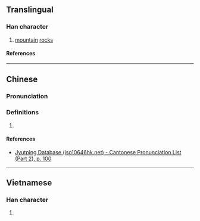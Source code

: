 {{character info}}
==Translingual==

===Han character===
{{Han char|rn=46|rad=山|as=08|sn=11|four=|canj=UDD|ids=⿰山林}}

# [[mountain]] [[rock]]s

====References====
{{Han ref|kx=0313.050|dkj=08156|dj=0614.030|hdz=10777.140|uh=5D0A}}

----

==Chinese==
{{zh-forms}}

===Pronunciation===
{{zh-pron
|m=lín
|c=lam4
|cat=
}}

===Definitions===
{{zh-hanzi}}

# {{rfdef|zh|sort=山08}}

====References====
* [http://www.iso10646hk.net/jp/document/download.jsp Jyutping Database (iso10646hk.net) - Cantonese Pronunciation List (Part 2), p. 100]

----

==Vietnamese==

===Han character===
{{vi-readings|rs=山08|reading=lờm}}

# {{rfdef|vi|sort=山08}}